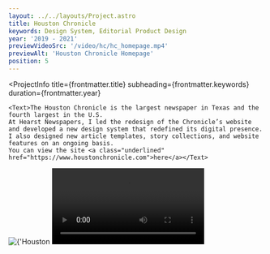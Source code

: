 ```yaml
---
layout: ../../layouts/Project.astro
title: Houston Chronicle
keywords: Design System, Editorial Product Design
year: '2019 - 2021'
previewVideoSrc: '/video/hc/hc_homepage.mp4'
previewAlt: 'Houston Chronicle Homepage'
position: 5
---
```




<ProjectInfo
    title={frontmatter.title}
    subheading={frontmatter.keywords}
    duration={frontmatter.year}
>
    <Text>The Houston Chronicle is the largest newspaper in Texas and the fourth largest in the U.S. 
    At Hearst Newspapers, I led the redesign of the Chronicle’s website and developed a new design system that redefined its digital presence. 
    I also designed new article templates, story collections, and website features on an ongoing basis.
    You can view the site <a class="underlined" href="https://www.houstonchronicle.com">here</a></Text>
</ProjectInfo>
<Img src={import('../../images/houstonchronicle/homepage2021.svg')} alt={'Houston Chronicle Homepage'} lazy={false}/>
<Video src='/video/hc/hc_homepage.mp4' />
<Img src={import('../../images/houstonchronicle/hc_homepage.svg')} alt={'Houston Chronicle Homepage'} lazy={false}/>
<Video src='/video/hc/hc_article.mp4' />
<Img src={import('../../images/houstonchronicle/hc_article.svg')} alt={'Houston Chronicle Homepage'} lazy={false}/>
<Img src={import('../../images/houstonchronicle/hc_opinion.svg')} alt={'Houston Chronicle Homepage'} lazy={false}/>
<Video src='/video/hc/hc_therundown.mp4' />
<Img src={import('../../images/houstonchronicle/hc_rundown.svg')} alt={'Houston Chronicle Rundown'} lazy={false}/>




